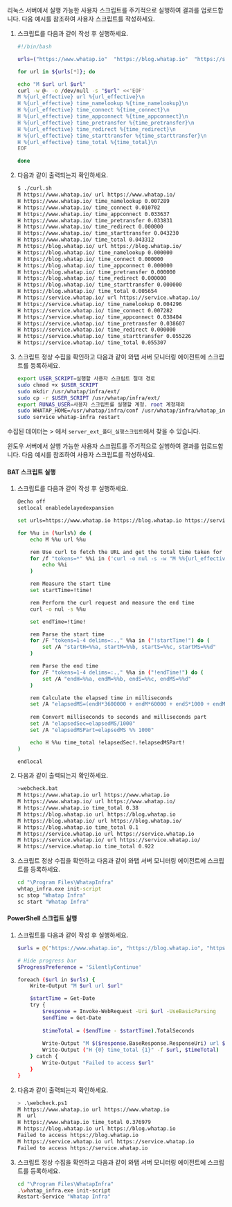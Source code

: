 <Tabs groupId='server-user-script'>

<TabItem value="lxs" label="Linux Shell"> 

리눅스 서버에서 실행 가능한 사용자 스크립트를 주기적으로 실행하여 결과를 업로드합니다. 다음 예시를 참조하여 사용자 스크립트를 작성하세요.

1. 스크립트를 다음과 같이 작성 후 실행하세요.

    ```bash title='Linux Shell'
    #!/bin/bash

    urls=("https://www.whatap.io"  "https://blog.whatap.io"  "https://service.whatap.io")

    for url in ${urls[*]}; do

    echo "M $url url $url"
    curl -w @- -o /dev/null -s "$url" <<'EOF'
    M %{url_effective} url %{url_effective}\n
    H %{url_effective} time_namelookup %{time_namelookup}\n
    H %{url_effective} time_connect %{time_connect}\n
    H %{url_effective} time_appconnect %{time_appconnect}\n
    H %{url_effective} time_pretransfer %{time_pretransfer}\n
    H %{url_effective} time_redirect %{time_redirect}\n
    H %{url_effective} time_starttransfer %{time_starttransfer}\n
    H %{url_effective} time_total %{time_total}\n
    EOF

    done
    ```

2. 다음과 같이 출력되는지 확인하세요.

    ```bash title='Linux Shell'
    $ ./curl.sh
    M https://www.whatap.io/ url https://www.whatap.io/
    H https://www.whatap.io/ time_namelookup 0.007289
    H https://www.whatap.io/ time_connect 0.010702
    H https://www.whatap.io/ time_appconnect 0.033637
    H https://www.whatap.io/ time_pretransfer 0.033831
    H https://www.whatap.io/ time_redirect 0.000000
    H https://www.whatap.io/ time_starttransfer 0.043230
    H https://www.whatap.io/ time_total 0.043312
    M https://blog.whatap.io/ url https://blog.whatap.io/
    H https://blog.whatap.io/ time_namelookup 0.000000
    H https://blog.whatap.io/ time_connect 0.000000
    H https://blog.whatap.io/ time_appconnect 0.000000
    H https://blog.whatap.io/ time_pretransfer 0.000000
    H https://blog.whatap.io/ time_redirect 0.000000
    H https://blog.whatap.io/ time_starttransfer 0.000000
    H https://blog.whatap.io/ time_total 0.005654
    M https://service.whatap.io/ url https://service.whatap.io/
    H https://service.whatap.io/ time_namelookup 0.004296
    H https://service.whatap.io/ time_connect 0.007282
    H https://service.whatap.io/ time_appconnect 0.038404
    H https://service.whatap.io/ time_pretransfer 0.038607
    H https://service.whatap.io/ time_redirect 0.000000
    H https://service.whatap.io/ time_starttransfer 0.055226
    H https://service.whatap.io/ time_total 0.055307
    ```

3. 스크립트 정상 수집을 확인하고 다음과 같이 와탭 서버 모니터링 에이전트에 스크립트를 등록하세요.

    ```bash title='Linux Shell'
    export USER_SCRIPT=실행할 사용자 스크립트 절대 경로
    sudo chmod +x $USER_SCRIPT
    sudo mkdir /usr/whatap/infra/ext/
    sudo cp -r $USER_SCRIPT /usr/whatap/infra/ext/
    export RUNAS_USER=사용자 스크립트를 실행할 계정. root 계정제외
    sudo WHATAP_HOME=/usr/whatap/infra/conf /usr/whatap/infra/whatap_infrad --user=$RUNAS_USER init-script
    sudo service whatap-infra restart
    ```

수집된 데이터는 <Cmdname sid="side_analysis" className="uitext" /> &gt; <Cmdname sid="side_counter" className="uitext" />에서 <Cmdname sid="category" className="uitext" /> `server_ext_폴더_실행스크립트`에서 찾을 수 있습니다.

</TabItem>

<TabItem value="wps" label="Windows Powershell">

윈도우 서버에서 실행 가능한 사용자 스크립트를 주기적으로 실행하여 결과를 업로드합니다. 다음 예시를 참조하여 사용자 스크립트를 작성하세요.

<Tabs groupId='server-user-script'>

<TabItem value="wps" label="BAT">

#### BAT 스크립트 실행 

1. 스크립트를 다음과 같이 작성 후 실행하세요.

    ```bash title='BAT'
    @echo off
    setlocal enabledelayedexpansion

    set urls=https://www.whatap.io https://blog.whatap.io https://service.whatap.io

    for %%u in (%urls%) do (
        echo M %%u url %%u

        rem Use curl to fetch the URL and get the total time taken for the request
        for /f "tokens=*" %%i in ('curl -o nul -s -w "M %%{url_effective} url %%{url_effective}" %%u') do (
            echo %%i
        )

        rem Measure the start time
        set startTime=!time!

        rem Perform the curl request and measure the end time
        curl -o nul -s %%u

        set endTime=!time!

        rem Parse the start time
        for /F "tokens=1-4 delims=:.," %%a in ("!startTime!") do (
            set /A "startH=%%a, startM=%%b, startS=%%c, startMS=%%d"
        )

        rem Parse the end time
        for /F "tokens=1-4 delims=:.," %%a in ("!endTime!") do (
            set /A "endH=%%a, endM=%%b, endS=%%c, endMS=%%d"
        )

        rem Calculate the elapsed time in milliseconds
        set /A "elapsedMS=(endH*3600000 + endM*60000 + endS*1000 + endMS) - (startH*3600000 + startM*60000 + startS*1000 + startMS)"
        
        rem Convert milliseconds to seconds and milliseconds part
        set /A "elapsedSec=elapsedMS/1000"
        set /A "elapsedMSPart=elapsedMS %% 1000"

        echo H %%u time_total !elapsedSec!.!elapsedMSPart!
    )

    endlocal
    ```

2. 다음과 같이 출력되는지 확인하세요.

    ```bash title='BAT'
    >webcheck.bat
    M https://www.whatap.io url https://www.whatap.io
    M https://www.whatap.io/ url https://www.whatap.io/
    H https://www.whatap.io time_total 0.38
    M https://blog.whatap.io url https://blog.whatap.io
    M https://blog.whatap.io/ url https://blog.whatap.io/
    H https://blog.whatap.io time_total 0.1
    M https://service.whatap.io url https://service.whatap.io
    M https://service.whatap.io/ url https://service.whatap.io/
    H https://service.whatap.io time_total 0.922
    ```

3. 스크립트 정상 수집을 확인하고 다음과 같이 와탭 서버 모니터링 에이전트에 스크립트를 등록하세요.

    ```bat title='BAT'
    cd "\Program Files\WhatapInfra"
    whtap_infra.exe init-script
    sc stop "Whatap Infra"
    sc start "Whatap Infra"
    ```

</TabItem>

<TabItem value="wps2" label="PowerShell">

#### PowerShell 스크립트 실행

1. 스크립트를 다음과 같이 작성 후 실행하세요.

    ```bash title='PowerShell'
    $urls = @("https://www.whatap.io", "https://blog.whatap.io", "https://service.whatap.io")

    # Hide progress bar
    $ProgressPreference = 'SilentlyContinue'

    foreach ($url in $urls) {
        Write-Output "M $url url $url"

        $startTime = Get-Date
        try {
            $response = Invoke-WebRequest -Uri $url -UseBasicParsing
            $endTime = Get-Date
            
            $timeTotal = ($endTime - $startTime).TotalSeconds
            
            Write-Output "M $($response.BaseResponse.ResponseUri) url $($response.BaseResponse.ResponseUri)"
            Write-Output ("H {0} time_total {1}" -f $url, $timeTotal)
        } catch {
            Write-Output "Failed to access $url"
        }
    }
    ```

2. 다음과 같이 출력되는지 확인하세요.

    ```bash title='PowerShell'
    > .\webcheck.ps1                     
    M https://www.whatap.io url https://www.whatap.io
    M  url 
    H https://www.whatap.io time_total 0.376979
    M https://blog.whatap.io url https://blog.whatap.io
    Failed to access https://blog.whatap.io
    M https://service.whatap.io url https://service.whatap.io
    Failed to access https://service.whatap.io
    ```

3. 스크립트 정상 수집을 확인하고 다음과 같이 와탭 서버 모니터링 에이전트에 스크립트를 등록하세요.

    ```bash title='PowerShell'
    cd "\Program Files\WhatapInfra"
    .\whatap_infra.exe init-script
    Restart-Service "Whatap Infra"
    ```

</TabItem>

</Tabs>


</TabItem>


</Tabs>